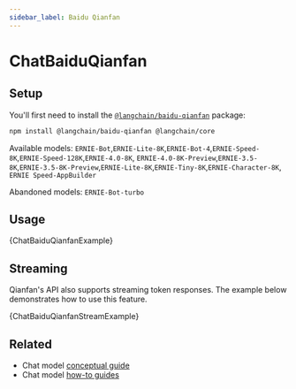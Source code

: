 ```yaml
---
sidebar_label: Baidu Qianfan
---
```



# ChatBaiduQianfan

## Setup

You'll first need to install the [`@langchain/baidu-qianfan`](https://www.npmjs.com/package/@langchain/baidu-qianfan) package:


<IntegrationInstallTooltip></IntegrationInstallTooltip>

```bash npm2yarn
npm install @langchain/baidu-qianfan @langchain/core
```

Available models: `ERNIE-Bot`,`ERNIE-Lite-8K`,`ERNIE-Bot-4`,`ERNIE-Speed-8K`,`ERNIE-Speed-128K`,`ERNIE-4.0-8K`,
`ERNIE-4.0-8K-Preview`,`ERNIE-3.5-8K`,`ERNIE-3.5-8K-Preview`,`ERNIE-Lite-8K`,`ERNIE-Tiny-8K`,`ERNIE-Character-8K`,
`ERNIE Speed-AppBuilder`

Abandoned models: `ERNIE-Bot-turbo`

## Usage


<CodeBlock language="typescript">{ChatBaiduQianfanExample}</CodeBlock>

## Streaming

Qianfan's API also supports streaming token responses. The example below demonstrates how to use this feature.


<CodeBlock language="typescript">{ChatBaiduQianfanStreamExample}</CodeBlock>

## Related

- Chat model [conceptual guide](/docs/concepts/chat_modelss)
- Chat model [how-to guides](/docs/how_to/#chat-models)
